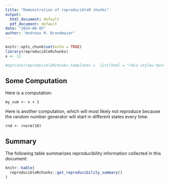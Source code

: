 ```yaml
---
title: "Demonstration of reproducibleR chunks"
output:
  html_document: default
  pdf_document: default
date: "2024-06-05"
author: "Andreas M. Brandmaier"
---
```


```r
knitr::opts_chunk$set(echo = TRUE)
library(reproducibleRchunks)
x <- 11

#options(reproducibleRchunks.templates =  list(html = "<div style='border: 3px solid red; padding: 10px 10px 10px 10px; background-color: #EEEEEE;'><h1>${title}</h1>${content}</div>"))
```

## Some Computation

Here is a computation:

```reproducibleR
my_sum <- x + 1
```

Here is another computation, which will most likely not reproduce because the random number generator will start in different states every time:

```reproducibleR
rnd <- rnorm(10)
```


## Summary

The following table summarizes reproducibility information collected in this document:

```r
knitr::kable(
  reproducibleRchunks::get_reproducibility_summary()
)
```
